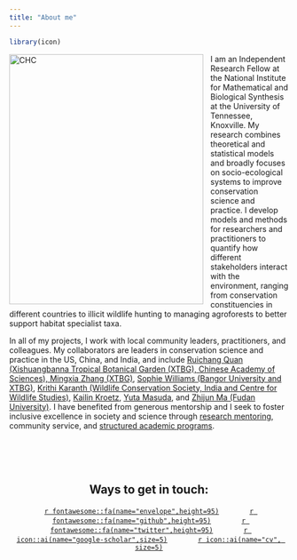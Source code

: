 ```yaml
---
title: "About me"
---
```


```r
library(icon)
```

<img src="static_files/Chang_HS_2019.jpg" alt="CHC" style="height: 450px; width: 350px; padding-right: 10px;" align="left"> 

I am an Independent Research Fellow at the National Institute for Mathematical and Biological Synthesis at the University of Tennessee, Knoxville. My research combines theoretical and statistical models and broadly focuses on socio-ecological systems to improve conservation science and practice. I develop models and methods for researchers and practitioners to quantify how different stakeholders interact with the environment, ranging from conservation constituencies in different countries to illicit wildlife hunting to managing agroforests to better support habitat specialist taxa.   

In all of my projects, I work with local community leaders, practitioners, and colleagues. My collaborators are leaders in conservation science and practice in the US, China, and India, and include [Ruichang Quan (Xishuangbanna Tropical Botanical Garden (XTBG), Chinese Academy of Sciences), Mingxia Zhang (XTBG)](http://abce.xtbg.cas.cn/people_18981/201406/t20140612_239607.html), [Sophie Williams (Bangor University and XTBG)](http://www.sophiewilliams.org/), [Krithi Karanth (Wildlife Conservation Society, India and Centre for Wildlife Studies)](http://www.conservationindia.org/author/krithi), [Kailin Kroetz](http://www.rff.org/people/profile/kailin-kroetz), [Yuta Masuda](https://www.nature.org/en-us/about-us/who-we-are/our-people/yuta-masuda-bio/), and [Zhijun Ma (Fudan University)](http://www.gs.fudan.edu.cn/lifeenglish/05/a9/c829a1449/page.psp). I have benefited from generous mentorship and I seek to foster inclusive excellence in society and science through [research mentoring](http://www.nimbios.org/sre/sre2018_interactions_proj), community service, and [structured academic programs](https://cfwstem.weebly.com/about.html).

<br>
<br>
<br>

<center>

## Ways to get in touch:

[`r fontawesome::fa(name="envelope",height=95)`](mailto:chchang@nimbios.org) &nbsp;&nbsp;&nbsp;&nbsp;&nbsp;&nbsp;&nbsp;&nbsp;&nbsp;&nbsp;&nbsp;&nbsp;
[`r fontawesome::fa(name="github",height=95)`](https://github.com/charlottehchang)
&nbsp;&nbsp;&nbsp;&nbsp;&nbsp;&nbsp;&nbsp;&nbsp;&nbsp;&nbsp;&nbsp;&nbsp;
[`r fontawesome::fa(name="twitter",height=95)`](https://twitter.com/harpactes) 
&nbsp;&nbsp;&nbsp;&nbsp;&nbsp;&nbsp;&nbsp;&nbsp;&nbsp;&nbsp;&nbsp;&nbsp;
[`r icon::ai(name="google-scholar",size=5)`](https://scholar.google.com/citations?user=ZTPakfgAAAAJ&hl=en&oi=ao)
&nbsp;&nbsp;&nbsp;&nbsp;&nbsp;&nbsp;&nbsp;&nbsp;&nbsp;&nbsp;&nbsp;&nbsp;
[`r icon::ai(name="cv", size=5)`](https://charlottehchang.github.io/static_files/CChangCV.pdf)

</center>

